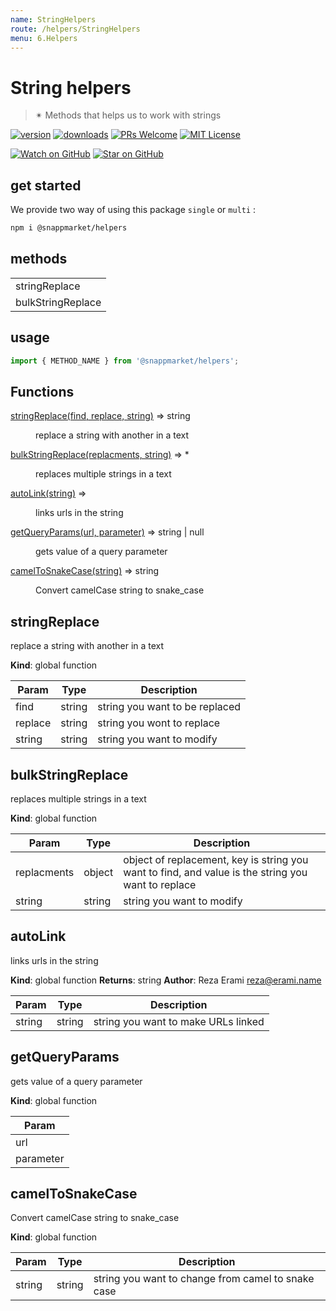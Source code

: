 ```yaml
---
name: StringHelpers
route: /helpers/StringHelpers
menu: 6.Helpers
---
```



# String helpers
> ✴ Methods that helps us to work with strings

[![version](https://img.shields.io/npm/v/@snappmarket/helpers.svg?style=flat-square)](https://www.npmjs.com/package/@snappmarket/helpers)
[![downloads](https://img.shields.io/npm/dm/@snappmarket/helpers.svg?style=flat-square)](https://www.npmtrends.com/@snappmarket/helpers)
[![PRs Welcome](https://img.shields.io/badge/PRs-welcome-brightgreen.svg?style=flat-square)](http://makeapullrequest.com)
[![MIT License](https://img.shields.io/npm/l/@snappmarket/helpers.svg?style=flat-square)](https://github.com/snappmarket/frontend-toolbox/blob/develop/packages/ui/index.mdx)

[![Watch on GitHub](https://img.shields.io/github/watchers/snappmarket/frontend-toolbox.svg?style=social)](https://github.com/snappmarket/frontend-toolbox/watchers)
[![Star on GitHub](https://img.shields.io/github/stars/snappmarket/frontend-toolbox.svg?style=social)](https://github.com/snappmarket/frontend-toolbox/stargazers)

## get started
We provide two way of using this package `single` or `multi` :
```bash
npm i @snappmarket/helpers
```

## methods
|        |
| ------ |
| stringReplace                                                 |
| bulkStringReplace                                                 |

## usage
```javascript
import { METHOD_NAME } from '@snappmarket/helpers';
```

<!-- doc -->


## Functions

<dl>
<dt><a href="#stringReplace">stringReplace(find, replace, string)</a> ⇒ string</dt>
<dd><p>replace a string with another in a text</p>
</dd>
<dt><a href="#bulkStringReplace">bulkStringReplace(replacments, string)</a> ⇒ *</dt>
<dd><p>replaces multiple strings in a text</p>
</dd>
<dt><a href="#autoLink">autoLink(string)</a> ⇒</dt>
<dd><p>links urls in the string</p>
</dd>
<dt><a href="#getQueryParams">getQueryParams(url, parameter)</a> ⇒ string | null</dt>
<dd><p>gets value of a query parameter</p>
</dd>
<dt><a href="#camelToSnakeCase">camelToSnakeCase(string)</a> ⇒ string</dt>
<dd><p>Convert camelCase string to snake_case</p>
</dd>
</dl>

<a name="stringReplace"></a>

## stringReplace
replace a string with another in a text

**Kind**: global function

| Param | Type | Description |
| --- | --- | --- |
| find | string | string you want to be replaced |
| replace | string | string you wont to replace |
| string | string | string you want to modify |

<a name="bulkStringReplace"></a>

## bulkStringReplace
replaces multiple strings in a text

**Kind**: global function

| Param | Type | Description |
| --- | --- | --- |
| replacments | object | object of replacement, key is string you want to find, and value is the string you want to replace |
| string | string | string you want to modify |

<a name="autoLink"></a>

## autoLink
links urls in the string

**Kind**: global function
**Returns**: string
**Author**: Reza Erami <reza@erami.name>

| Param | Type | Description |
| --- | --- | --- |
| string | string | string you want to make URLs linked |

<a name="getQueryParams"></a>

## getQueryParams
gets value of a query parameter

**Kind**: global function

| Param |
| --- |
| url |
| parameter |

<a name="camelToSnakeCase"></a>

## camelToSnakeCase
Convert camelCase string to snake_case

**Kind**: global function

| Param | Type | Description |
| --- | --- | --- |
| string | string | string you want to change from camel to snake case |

